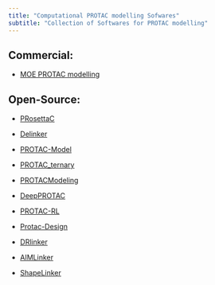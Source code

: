 ```yaml
---
title: "Computational PROTAC modelling Sofwares"
subtitle: "Collection of Softwares for PROTAC modelling"
---
```


## Commercial:

* [MOE PROTAC modelling](https://www.chemcomp.com/Products.htm)

## Open-Source:

* [PRosettaC](https://github.com/LondonLab/PRosettaC)

* [Delinker](https://github.com/oxpig/DeLinker)

* [PROTAC-Model](https://github.com/gaoqiweng/PROTAC-Model)

* [PROTAC_ternary](https://github.com/karanicolaslab/PROTAC_ternary)

* [PROTACModeling](https://github.com/JL2021MD/PROTACModeling.git)

* [DeepPROTAC](https://github.com/fenglei104/DeepPROTACs)
    
* [PROTAC-RL](https://github.com/biomed-AI/PROTAC-RL)

* [Protac-Design](https://github.com/divnori/Protac-Design)

* [DRlinker](https://github.com/biomed-AI/DRlinker)

* [AIMLinker](https://github.com/AnHorn/AIMLinker)

* [ShapeLinker](https://github.com/aivant/ShapeLinker)




